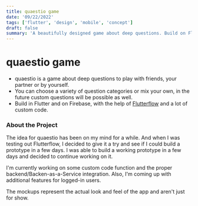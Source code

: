 ```yaml
---
title: quaestio game
date: '09/22/2022'
tags: ['flutter', 'design', 'mobile', 'concept']
draft: false
summary: 'A beautifully designed game about deep questions. Build on Flutter with FlutterFlow. Still in Development.'
---
```


# quaestio game

- quaestio is a game about deep questions to play with friends, your partner or by yourself.
- You can choose a variety of question categories or mix your own, in the future custom questions will be possible as well.
- Build in Flutter and on Firebase, with the help of [Flutterflow](https://flutterflow.io) and a lot of custom code.

### About the Project

The idea for quaestio has been on my mind for a while. And when I was testing out Flutterflow, I decided to give it a try and see if I could build a prototype in a few days. I was able to build a working prototype in a few days and decided to continue working on it.

I'm currently working on some custom code function and the proper backend/Backen-as-a-Service integration. Also, I'm coming up with additional features for logged-in users.

The mockups represent the actual look and feel of the app and aren't just for show.